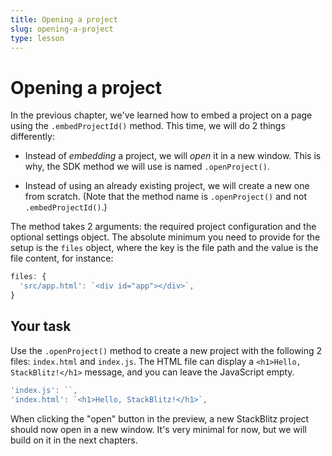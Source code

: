 ```yaml
---
title: Opening a project
slug: opening-a-project
type: lesson
---
```


# Opening a project

In the previous chapter, we've learned how to embed a project on a page using the `.embedProjectId()` method. This time, we will do 2 things differently:

- Instead of _embedding_ a project, we will _open_ it in a new window. This is why, the SDK method we will use is named `.openProject()`.

- Instead of using an already existing project, we will create a new one from scratch. (Note that the method name is `.openProject()` and not `.embedProjectId()`.)

The method takes 2 arguments: the required project configuration and the optional settings object. The absolute minimum you need to provide for the setup is the `files` object, where the key is the file path and the value is the file content, for instance: 

```js
files: {
  'src/app.html': `<div id="app"></div>`,
}
```

## Your task

Use the `.openProject()` method to create a new project with the following 2 files: `index.html` and `index.js`. The HTML file can display a `<h1>Hello, StackBlitz!</h1>` message, and you can leave the JavaScript empty.

```js
'index.js': ``,
'index.html': `<h1>Hello, StackBlitz!</h1>`,
```

When clicking the "open" button in the preview, a new StackBlitz project should now open in a new window. It's very minimal for now, but we will build on it in the next chapters.